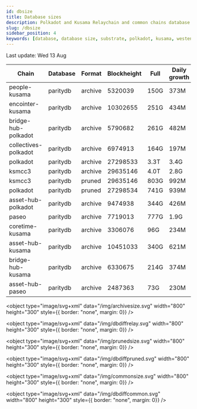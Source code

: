 ```yaml
---
id: dbsize
title: Database sizes
description: Polkadot and Kusama Relaychain and common chains database sizes
slug: /dbsize
sidebar_position: 4
keywords: [database, database size, substrate, polkadot, kusama, westend]
---
```



Last update: Wed 13 Aug

| Chain    | Database   | Format | Blockheight | Full         | Daily growth |
| ------------------------| ----------- | -------- | ------- | ---------- | ----- | 
| people-kusama | paritydb | archive | 5320039 | 150G | 373M |
| encointer-kusama | paritydb | archive | 10302655 | 251G | 434M |
| bridge-hub-polkadot | paritydb | archive | 5790682 | 261G | 482M |
| collectives-polkadot | paritydb | archive | 6974913 | 164G | 197M |
| polkadot | paritydb | archive | 27298533 | 3.3T | 3.4G |
| ksmcc3 | paritydb | archive | 29635146 | 4.0T | 2.8G |
| ksmcc3 | paritydb | pruned | 29635146 | 803G | 992M |
| polkadot | paritydb | pruned | 27298534 | 741G | 939M |
| asset-hub-polkadot | paritydb | archive | 9474938 | 344G | 426M |
| paseo | paritydb | archive | 7719013 | 777G | 1.9G |
| coretime-kusama | paritydb | archive | 3306076 | 96G | 234M |
| asset-hub-kusama | paritydb | archive | 10451033 | 340G | 621M |
| bridge-hub-kusama | paritydb | archive | 6330675 | 214G | 374M |
| asset-hub-paseo | paritydb | archive | 2487363 | 73G | 230M |
<object type="image/svg+xml" data="/img/archivesize.svg" width="800" height="300" style={{ border: "none", margin: 0}} />

<object type="image/svg+xml" data="/img/dbdiffrelay.svg" width="800" height="300" style={{ border: "none", margin: 0}} />

<object type="image/svg+xml" data="/img/prunedsize.svg" width="800" height="300" style={{ border: "none", margin: 0}} />

<object type="image/svg+xml" data="/img/dbdiffpruned.svg" width="800" height="300" style={{ border: "none", margin: 0}} />

<object type="image/svg+xml" data="/img/commonsize.svg" width="800" height="300" style={{ border: "none", margin: 0}} />

<object type="image/svg+xml" data="/img/dbdiffcommon.svg" width="800" height="300" style={{ border: "none", margin: 0}} />
